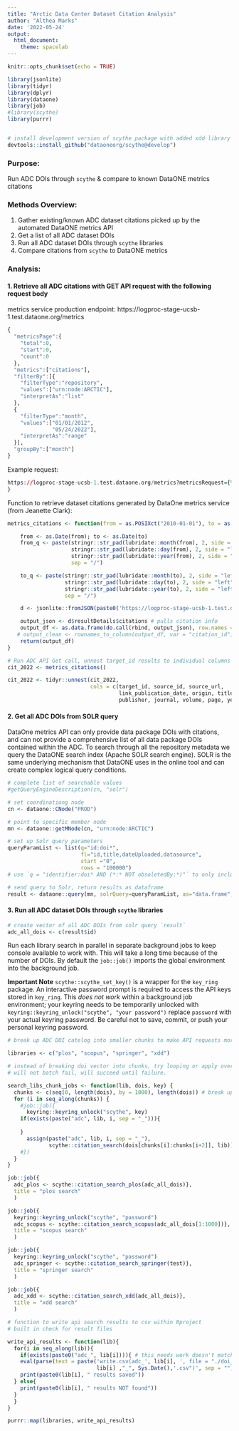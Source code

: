 ```yaml
---
title: "Arctic Data Center Dataset Citation Analysis"
author: "Althea Marks"
date: '2022-05-24'
output: 
  html_document:
    theme: spacelab
---
```



```r
knitr::opts_chunk$set(echo = TRUE)

library(jsonlite)
library(tidyr)
library(dplyr)
library(dataone)
library(job)
#library(scythe)
library(purrr)


# install development version of scythe package with added xdd library
devtools::install_github("dataoneorg/scythe@develop")
```

### Purpose: 
Run ADC DOIs through `scythe` & compare to known DataONE metrics citations

### Methods Overview:

1) Gather existing/known ADC dataset citations picked up by the automated DataONE metrics API
2) Get a list of all ADC dataset DOIs
3) Run all ADC dataset DOIs through `scythe` libraries
4) Compare citations from `scythe` to DataONE metrics

### Analysis:

#### 1. Retrieve all ADC citations with GET API request with the following request body

metrics service production endpoint: https://logproc-stage-ucsb-1.test.dataone.org/metrics

```r
{
  "metricsPage":{
    "total":0,
    "start":0,
    "count":0
  },
  "metrics":["citations"],
  "filterBy":[{
    "filterType":"repository",
    "values":["urn:node:ARCTIC"],
    "interpretAs":"list"
  },
  {
    "filterType":"month",
    "values":["01/01/2012",
              "05/24/2022"],
    "interpretAs":"range"
  }],
  "groupBy":["month"]
}
```

Example request:

```r
https://logproc-stage-ucsb-1.test.dataone.org/metrics?metricsRequest={%22metricsPage%22:{%22total%22:0,%22start%22:0,%22count%22:0},%22metrics%22:[%22citations%22],%22filterBy%22:[{%22filterType%22:%22repository%22,%22values%22:[%22urn:node:ARCTIC%22],%22interpretAs%22:%22list%22},{%22filterType%22:%22month%22,%22values%22:[%2201/01/2012%22,%2205/24/2022%22],%22interpretAs%22:%22range%22}],%22groupBy%22:[%22month%22]
}
```

Function to retrieve dataset citations generated by DataOne metrics service (from Jeanette Clark):

```r

metrics_citations <- function(from = as.POSIXct("2010-01-01"), to = as.POSIXct(Sys.Date())){

    from <- as.Date(from); to <- as.Date(to)
    from_q <- paste(stringr::str_pad(lubridate::month(from), 2, side = "left", pad = "0"),
                    stringr::str_pad(lubridate::day(from), 2, side = "left", pad = "0"),
                    stringr::str_pad(lubridate::year(from), 2, side = "left", pad = "0"),
                    sep = "/")

    to_q <- paste(stringr::str_pad(lubridate::month(to), 2, side = "left", pad = "0"),
                  stringr::str_pad(lubridate::day(to), 2, side = "left", pad = "0"),
                  stringr::str_pad(lubridate::year(to), 2, side = "left", pad = "0"),
                  sep = "/")

    d <- jsonlite::fromJSON(paste0('https://logproc-stage-ucsb-1.test.dataone.org/metrics?q={%22metricsPage%22:{%22total%22:0,%22start%22:0,%22count%22:0},%22metrics%22:[%22citations%22],%22filterBy%22:[{%22filterType%22:%22repository%22,%22values%22:[%22urn:node:ARCTIC%22],%22interpretAs%22:%22list%22},{%22filterType%22:%22month%22,%22values%22:[%22', from_q,'%22,%22', to_q, '%22],%22interpretAs%22:%22range%22}],%22groupBy%22:[%22month%22]}'))

    output_json <- d$resultDetails$citations # pulls citation info
    output_df <- as.data.frame(do.call(rbind, output_json), row.names = FALSE) # binds nested cit info into dataframe
   # output_clean <- rownames_to_column(output_df, var = "citation_id") # converts row names to column
    return(output_df)
}
```


```r
# Run ADC API Get call, unnest target_id results to individual columns
cit_2022 <- metrics_citations()

cit_2022 <- tidyr::unnest(cit_2022,
                          cols = c(target_id, source_id, source_url,
                                   link_publication_date, origin, title,
                                   publisher, journal, volume, page, year_of_publishing))

```

#### 2. Get all ADC DOIs from SOLR query

DataOne metrics API can only provide data package DOIs with citations, and can not provide a comprehensive list of all data package DOIs contained within the ADC. To search through all the repository metadata we query the DataONE search index (Apache SOLR search engine). SOLR is the same underlying mechanism that DataONE uses in the online tool and can create complex logical query conditions.

```r
# complete list of searchable values
#getQueryEngineDescription(cn, "solr")

# set coordinationg node
cn <- dataone::CNode("PROD")

# point to specific member node
mn <- dataone::getMNode(cn, "urn:node:ARCTIC")

# set up Solr query parameters
queryParamList <- list(q="id:doi*", 
                       fl="id,title,dateUploaded,datasource",
                       start ="0",
                       rows = "100000")
# use `q = "identifier:doi* AND (*:* NOT obsoletedBy:*)"` to only include current versions of data packages 

# send query to Solr, return results as dataframe
result <- dataone::query(mn, solrQuery=queryParamList, as="data.frame", parse=FALSE)
```

#### 3. Run all ADC dataset DOIs through `scythe` libraries

```r
# create vector of all ADC DOIs from solr query `result`
adc_all_dois <- c(result$id)
```

Run each library search in parallel in separate background jobs to keep console available to work with. This will take a long time because of the number of DOIs. By default the `job::job()` imports the global environment into the background job.

**Important Note** `scythe::scythe_set_key()` is a wrapper for the `key_ring` package. An interactive password prompt is required to access the API keys stored in `key_ring`. This *does not work* within a background job environment; your keyring needs to be temporarily unlocked with `keyring::keyring_unlock("scythe", "your password")` replace `password` with your actual keyring password. Be careful not to save, commit, or push your personal keyring password.

```r

# break up ADC DOI catelog into smaller chunks to make API requests more manageable

libraries <- c("plos", "scopus", "springer", "xdd")

# instead of breaking doi vector into chunks, try looping or apply over each individual doi within adc_all_dois
# will not batch fail, will succeed until failure. 

search_libs_chunk_jobs <- function(lib, dois, key) {
  chunks <- c(seq(0, length(dois), by = 1000), length(dois)) # break up list of DOIs into chunks of
  for (i in seq_along(chunks)) {
    #job::job({
      keyring::keyring_unlock("scythe", key)
    if(exists(paste("adc", lib, i, sep = "_"))){
      
    }
      assign(paste("adc", lib, i, sep = "_"),
             scythe::citation_search(dois[chunks[i]:chunks[i+2]], lib))
    #})
  }
}

job::job({
  adc_plos <- scythe::citation_search_plos(adc_all_dois)},
  title = "plos search"
  )

job::job({
  keyring::keyring_unlock("scythe", "password")
  adc_scopus <- scythe::citation_search_scopus(adc_all_dois[1:1000])},
  title = "scopus search"
  )

job::job({
  keyring::keyring_unlock("scythe", "password")
  adc_springer <- scythe::citation_search_springer(test)},
  title = "springer search"
  )

job::job({
  adc_xdd <- scythe::citation_search_xdd(adc_all_dois)},
  title = "xdd search"
  )

```

```r
# function to write api search results to csv within Rproject
# built in check for result files

write_api_results <- function(lib){
  for(i in seq_along(lib)){
    if(exists(paste0("adc_", lib[i]))){ # this needs work doesn't match format of "adc_plos_1"
    eval(parse(text = paste('write.csv(adc_', lib[i], ', file = "./doi_results_', 
                            lib[i] ,"_", Sys.Date(),'.csv")', sep = "")))
    print(paste0(lib[i], " results saved"))
  } else{
    print(paste0(lib[i], " results NOT found"))
  }
  }
}

purrr::map(libraries, write_api_results)

```

